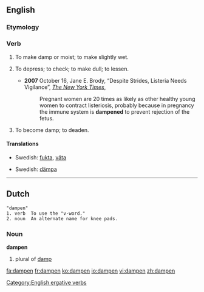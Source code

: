 ==English==

===Etymology===
{{suffix|damp|en|ss=3}}

===Verb===
{{en-verb}}

# {{transitive}} To make damp or moist; to make slightly wet.
# {{transitive}} To depress; to check; to make dull; to lessen.
#* '''2007''' October 16, Jane E. Brody, “Despite Strides, Listeria Needs Vigilance”, ''[[w:The New York Times|The New York Times]]'',
#*: Pregnant women are 20 times as likely as other healthy young women to contract listeriosis, probably because in pregnancy the immune system is '''dampened''' to prevent rejection of the fetus.
# {{intransitive}} To become damp; to deaden.

{{Webster}}

====Translations====
{{trans-top|make damp}}
*Swedish: [[fukta]], [[väta]]
{{trans-mid}}
{{trans-bottom}}
{{trans-top|depress, lessen}}
*Swedish: [[dämpa]]
{{trans-mid}}
{{trans-bottom}}
{{trans-top|become damp, to deaden}}
{{trans-mid}}
{{trans-bottom}}

[[Category:English ergative verbs]]

----

==Dutch==
{{rfv}}
 "dampen"
 1. verb  To use the "v-word."
 2. noun  An alternate name for knee pads.

===Noun===
'''dampen''' {{m}}

# plural of [[damp]]

[[fa:dampen]]
[[fr:dampen]]
[[ko:dampen]]
[[io:dampen]]
[[vi:dampen]]
[[zh:dampen]]